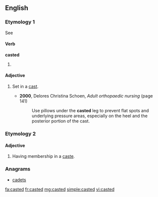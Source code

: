 ==English==

===Etymology 1===
See {{term|cast#Etymology|cast}}

====Verb====
'''casted'''

# {{context|nonstandard|lang=en}} {{en-past of|cast}}

====Adjective====
{{en-adj|-}}

# {{context|medicine|lang=en}} Set in a [[cast]].
#* '''2000''', Delores Christina Schoen, ''Adult orthopaedic nursing'' (page 141)
#*: Use pillows under the '''casted''' leg to prevent flat spots and underlying pressure areas, especially on the heel and the posterior portion of the cast.

===Etymology 2===
{{suffix|caste|ed}}

====Adjective====
{{en-adj|-}}

# Having membership in a [[caste]].

===Anagrams===
* [[cadets#English|cadets]]

[[fa:casted]]
[[fr:casted]]
[[mg:casted]]
[[simple:casted]]
[[vi:casted]]